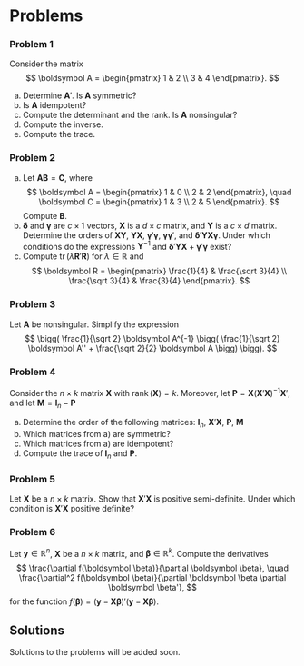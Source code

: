 # Problems

### Problem 1 {.unnumbered}

Consider the matrix $$
\boldsymbol A = \begin{pmatrix} 1 & 2 \\ 3 & 4 \end{pmatrix}.
$$

a)  Determine $\boldsymbol A'$. Is $\boldsymbol A$ symmetric?
b)  Is $\boldsymbol A$ idempotent?
c)  Compute the determinant and the rank. Is $\boldsymbol A$
    nonsingular?
d)  Compute the inverse.
e)  Compute the trace.

### Problem 2 {.unnumbered}

a)  Let $\boldsymbol A \boldsymbol B = \boldsymbol C$, where $$
    \boldsymbol A = \begin{pmatrix} 1 & 0 \\ 2 & 2 \end{pmatrix}, \quad
    \boldsymbol C = \begin{pmatrix} 1 & 3 \\ 2 & 5 \end{pmatrix}.
    $$ Compute $\boldsymbol B$.
b)  $\boldsymbol \delta$ and $\boldsymbol \gamma$ are $c \times 1$
    vectors, $\boldsymbol X$ is a $d \times c$ matrix, and
    $\boldsymbol Y$ is a $c \times d$ matrix. Determine the orders of
    $\boldsymbol X \boldsymbol Y$, $\boldsymbol Y \boldsymbol X$,
    $\boldsymbol \gamma' \boldsymbol \gamma$,
    $\boldsymbol \gamma \boldsymbol \gamma'$, and
    $\boldsymbol \delta' \boldsymbol Y \boldsymbol X \boldsymbol \gamma$.
    Under which conditions do the expressions $\boldsymbol Y^{-1}$ and
    $\boldsymbol \delta' \boldsymbol Y \boldsymbol X + \boldsymbol \gamma' \boldsymbol \gamma$
    exist?
c)  Compute $\mathop{\mathrm{tr}}(\lambda \boldsymbol R' \boldsymbol R)$ for
    $\lambda \in \mathbb R$ and $$
    \boldsymbol R = \begin{pmatrix} \frac{1}{4} & \frac{\sqrt 3}{4} \\ \frac{\sqrt 3}{4} & \frac{3}{4} \end{pmatrix}.
    $$

### Problem 3 {.unnumbered}

Let $\boldsymbol A$ be nonsingular. Simplify the expression $$
  \bigg( \frac{1}{\sqrt 2} \boldsymbol A^{-1} \bigg( \frac{1}{\sqrt 2} \boldsymbol A'' + \frac{\sqrt 2}{2} \boldsymbol A \bigg) \bigg).
$$

### Problem 4 {.unnumbered}

Consider the $n \times k$ matrix $\boldsymbol X$ with
$\mathop{\mathrm{rank}}(\boldsymbol X) = k$. Moreover, let
$\boldsymbol P = \boldsymbol X (\boldsymbol X' \boldsymbol X)^{-1} \boldsymbol X'$,
and let $\boldsymbol M = \boldsymbol I_n - \boldsymbol P$

a)  Determine the order of the following matrices: $\boldsymbol I_n$,
    $\boldsymbol X' \boldsymbol X$, $\boldsymbol P$, $\boldsymbol M$
b)  Which matrices from a) are symmetric?
c)  Which matrices from a) are idempotent?
d)  Compute the trace of $\boldsymbol I_n$ and $\boldsymbol P$.

### Problem 5 {.unnumbered}

Let $\boldsymbol X$ be a $n \times k$ matrix. Show that
$\boldsymbol X' \boldsymbol X$ is positive semi-definite. Under which
condition is $\boldsymbol X' \boldsymbol X$ positive definite?

### Problem 6 {.unnumbered}

Let $\boldsymbol y \in \mathbb R^n$, $\boldsymbol X$ be a $n \times k$
matrix, and $\boldsymbol \beta \in \mathbb R^k$. Compute the derivatives
$$
  \frac{\partial f(\boldsymbol \beta)}{\partial \boldsymbol \beta}, \quad 
  \frac{\partial^2 f(\boldsymbol \beta)}{\partial \boldsymbol \beta \partial \boldsymbol \beta'},
$$ for the function
$f(\boldsymbol \beta) = (\boldsymbol y - \boldsymbol X \boldsymbol \beta)'(\boldsymbol y - \boldsymbol X \boldsymbol \beta)$.

## Solutions

Solutions to the problems will be added soon.